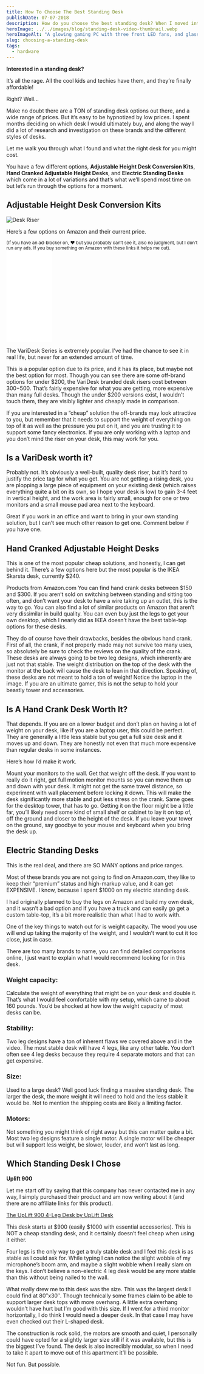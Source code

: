 ```yaml
---
title: How To Choose The Best Standing Desk
publishDate: 07-07-2018
description: How do you choose the best standing desk? When I moved into my apartment I set out to answer this and ended up with a $1000 desk. Here's what I learned.
heroImage: ../../images/blog/standing-desk-video-thumbnail.webp
heroImageAlt: "A glowing gaming PC with three front LED fans, and glass case sits next to an ultra-wide monitor on top of a walnut standing desk. This image was AI generated."
slug: choosing-a-standing-desk
tags:
  - hardware
---
```



**Interested in a standing desk?**

It’s all the rage. All the cool kids and techies have them, and they’re finally affordable!

Right? Well…

Make no doubt there are a TON of standing desk options out there, and a wide range of prices. But it’s easy to be hypnotized by low prices. I spent months deciding on which desk I would ultimately buy, and along the way I did a lot of research and investigation on these brands and the different styles of desks.

Let me walk you through what I found and what the right desk for you might cost.

You have a few different options, **Adjustable Height Desk Conversion Kits**, **Hand Cranked Adjustable Height Desks**, and **Electric Standing Desks** which come in a lot of variations and that’s what we’ll spend most time on but let’s run through the options for a moment.

## Adjustable Height Desk Conversion Kits

<Image src={DeskRiser} alt="Desk Riser" />

Here’s a few options on Amazon and their current price.

<sub>
  (If you have an ad-blocker on, ❤ but you probably can’t see it, also no
  judgment, but I don’t run any ads. If you buy something on Amazon with these
  links it helps me out).
</sub>

<iframe
  sandbox="allow-popups allow-scripts allow-modals allow-forms allow-same-origin"
  style="width:120px;height:240px;"
  marginwidth="0"
  marginheight="0"
  scrolling="no"
  frameborder="0"
  src="//ws-na.amazon-adsystem.com/widgets/q?ServiceVersion=20070822&OneJS=1&Operation=GetAdHtml&MarketPlace=US&source=ss&ref=as_ss_li_til&ad_type=product_link&tracking_id=ro0027-20&language=en_US&marketplace=amazon&region=US&placement=B07K217DXS&asins=B07K217DXS&linkId=f08a4477f05b665fa62459177559c731&show_border=true&link_opens_in_new_window=true"
></iframe>

The VariDesk Series is extremely popular. I’ve had the chance to see it in real life, but never for an extended amount of time.

This is a popular option due to its price, and it has its place, but maybe not the best option for most. Though you can see there are some off-brand options for under $200, the VariDesk branded desk risers cost between $300-$500. That’s fairly expensive for what you are getting, more expensive than many full desks. Though the under $200 versions exist, I wouldn’t touch them, they are visibly lighter and cheaply made in comparison.

If you are interested in a “cheap” solution the off-brands may look attractive to you, but remember that it needs to support the weight of everything on top of it as well as the pressure you put on it, and you are trusting it to support some fancy electronics. If you are only working with a laptop and you don’t mind the riser on your desk, this may work for you.

## Is a VariDesk worth it?

Probably not. It’s obviously a well-built, quality desk riser, but it’s hard to justify the price tag for what you get. You are not getting a rising desk, you are plopping a large piece of equipment on your existing desk (which raises everything quite a bit on its own, so I hope your desk is low) to gain 3-4 feet in vertical height, and the work area is fairly small, enough for one or two monitors and a small mouse pad area next to the keyboard.

Great if you work in an office and want to bring in your own standing solution, but I can’t see much other reason to get one. Comment below if you have one.

## Hand Cranked Adjustable Height Desks

This is one of the most popular cheap solutions, and honestly, I can get behind it. There’s a few options here but the most popular is the IKEA Skarsta desk, currently $240.

Products from Amazon.com
You can find hand crank desks between $150 and $300. If you aren’t sold on switching between standing and sitting too often, and don’t want your desk to have a wire taking up an outlet, this is the way to go. You can also find a lot of similar products on Amazon that aren’t very dissimilar in build quality. You can even buy just the legs to get your own desktop, which I nearly did as IKEA doesn’t have the best table-top options for these desks.

They do of course have their drawbacks, besides the obvious hand crank. First of all, the crank, if not properly made may not survive too many uses, so absolutely be sure to check the reviews on the quality of the crank. These desks are always going to be two leg designs, which inherently are just not that stable. The weight distribution on the top of the desk with the monitor at the back will cause the desk to lean in that direction. Speaking of, these desks are not meant to hold a ton of weight! Notice the laptop in the image. If you are an ultimate gamer, this is not the setup to hold your beastly tower and accessories.

## Is A Hand Crank Desk Worth It?

That depends. If you are on a lower budget and don’t plan on having a lot of weight on your desk, like if you are a laptop user, this could be perfect. They are generally a little less stable but you get a full size desk and it moves up and down. They are honestly not even that much more expensive than regular desks in some instances.

Here’s how I’d make it work.

Mount your monitors to the wall. Get that weight off the desk. If you want to really do it right, get full motion monitor mounts so you can move them up and down with your desk. It might not get the same travel distance, so experiment with wall placement before locking it down. This will make the desk significantly more stable and put less stress on the crank. Same goes for the desktop tower, that has to go. Getting it on the floor might be a little far, you’ll likely need some kind of small shelf or cabinet to lay it on top of, off the ground and closer to the height of the desk. If you leave your tower on the ground, say goodbye to your mouse and keyboard when you bring the desk up.

## Electric Standing Desks

This is the real deal, and there are SO MANY options and price ranges.

Most of these brands you are not going to find on Amazon.com, they like to keep their “premium” status and high-markup value, and it can get EXPENSIVE. I know, because I spent $1000 on my electric standing desk.

I had originally planned to buy the legs on Amazon and build my own desk, and it wasn’t a bad option and if you have a truck and can easily go get a custom table-top, it’s a bit more realistic than what I had to work with.

One of the key things to watch out for is weight capacity. The wood you use will end up taking the majority of the weight, and I wouldn’t want to cut it too close, just in case.

There are too many brands to name, you can find detailed comparisons online, I just want to explain what I would recommend looking for in this desk.

### Weight capacity:

Calculate the weight of everything that might be on your desk and double it. That’s what I would feel comfortable with my setup, which came to about 160 pounds. You’d be shocked at how low the weight capacity of most desks can be.

### Stability:

Two leg designs have a ton of inherent flaws we covered above and in the video. The most stable desk will have 4 legs, like any other table. You don’t often see 4 leg desks because they require 4 separate motors and that can get expensive.

### Size:

Used to a large desk? Well good luck finding a massive standing desk. The larger the desk, the more weight it will need to hold and the less stable it would be. Not to mention the shipping costs are likely a limiting factor.

### Motors:

Not something you might think of right away but this can matter quite a bit. Most two leg designs feature a single motor. A single motor will be cheaper but will support less weight, be slower, louder, and won’t last as long.

## Which Standing Desk I Chose

**Uplift 900**

Let me start off by saying that this company has never contacted me in any way, I simply purchased their product and am now writing about it (and there are no affiliate links for this product).

[The UpLift 900 4-Leg Desk by UpLift Desk](https://www.upliftdesk.com/standing-desks/)

This desk starts at $900 (easily $1000 with essential accessories). This is NOT a cheap standing desk, and it certainly doesn’t feel cheap when using it either.

Four legs is the only way to get a truly stable desk and I feel this desk is as stable as I could ask for. While typing I can notice the slight wobble of my microphone’s boom arm, and maybe a slight wobble when I really slam on the keys. I don’t believe a non-electric 4 leg desk would be any more stable than this without being nailed to the wall.

What really drew me to this desk was the size. This was the largest desk I could find at 80″x30″. Though technically some frames claim to be able to support larger desk tops with more overhang. A little extra overhang wouldn’t have hurt but I’m good with this size. If I went for a third monitor horizontally, I do think I would need a deeper desk. In that case I may have even checked out their L-shaped desk.

The construction is rock solid, the motors are smooth and quiet, I personally could have opted for a slightly larger size still if it was available, but this is the biggest I’ve found. The desk is also incredibly modular, so when I need to take it apart to move out of this apartment it’ll be possible.

Not fun. But possible.
